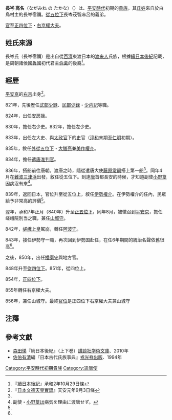 '''長岑 高名'''（ながみね の たかな）（{{bd|794年||857年|9月24日}}）は、[[平安時代|平安時代]]初期的[[貴族|貴族]]。其[[氏姓|氏姓]]來自於白鳥村主的長岑宿禰。[[從五位|從五位下]]長岑茂智麻呂的義弟。

[[官位|官]]至[[正四位|正四位下]]・[[京職|右京權大夫]]。

== 姓氏來源 ==
長岑氏（長岑宿禰）是出自從[[百濟|百濟]]東渡日本的[[渡来人|渡来人]]氏族，根據[[續日本後紀|續日本後紀]]記載，是周朝諸侯國[[魯國|魯國]]初代君主[[伯禽|伯禽]]的後裔<ref>『[[續日本後紀|續日本後紀]]』承和2年10月29日條</ref>。

== 經歷 ==
[[平安京|平安京]]的[[右京|右京]]出身<ref name="a">『[[日本文德天皇實錄|日本文德天皇實錄]]』天安元年9月3日條</ref>。

821年，先後歷任[[式部省|式部少録]]、[[民部省|民部少録]]・[[内記|少内記]]等職。

824年，出任[[安房国#国司|安房掾]]。

830年，擔任右少史。832年，擔任左少史。

833年，出任左大史、與[[太政官|太政官]]下的[[史_(律令制)|史]]官（[[淳和天皇|淳和]]末期至[[仁明天皇|仁明]]初期）。

835年，敘任[[外位|外]][[從五位|從五位下]]・[[大膳職|大膳亮]]兼[[美作国#国司|美作權介]]。

834年，擔任[[遣唐使|遣唐准判官]]。

836年，搭船前往唐朝。渡唐之時，隨從遣唐大使[[藤原常嗣|藤原常嗣]]搭上第一船<ref name="a" />。同年4月在[[難波津|難波三津浜]]出發，敘任從五位下。到達[[唐朝|唐]]首都長安的時候，才知道副使[[小野篁|小野篁]]因病沒有來<ref>副使・[[小野篁|小野篁]]は病気を理由に渡唐せず。</ref>。

839年，返回日本，官位升至從五位上，敘任[[伊勢国#国司|伊勢權介]]。在伊勢權介的任內，民眾給予非常高的評價<ref name="a" />。

翌年，承和7年正月（840年）升至[[正五位|正五位下]]，同年8月，被徵召到[[平安京|平安京]]，擔任嵯峨院別当之職，兼任[[山城国#国司|山城守]]。

842年，[[嵯峨天皇|嵯峨上皇]]駕崩，轉任[[阿波国#国司|阿波守]]。

843年，接任伊勢守一職，再次回到伊勢国赴任，在任6年期間的統治名聲依舊很高<ref name="a" />。

之後，850年，出任[[播磨国#国司|播磨守]]與地方官。

848年升至[[從四位|従四位下]]。851年，從四位上。

854年，[[正四位|正四位下]]。

855年轉任右京權大夫。

856年，兼任山城守。最終[[官位|官位]]是正四位下右京權大夫兼山城守

== 注釋 ==
{{Reflist}}

== 參考文獻 ==
*[[森田悌|森田悌]]『続日本後紀』（上下巻）[[講談社学術文庫|講談社学術文庫]]、2010年
*[[佐伯有清|佐伯有清]]編『日本古代氏族事典』[[戎光祥出版|戎光祥出版]]、1994年

[[Category:平安時代初期貴族|Category:平安時代初期貴族]]
[[Category:遣唐使|Category:遣唐使]]